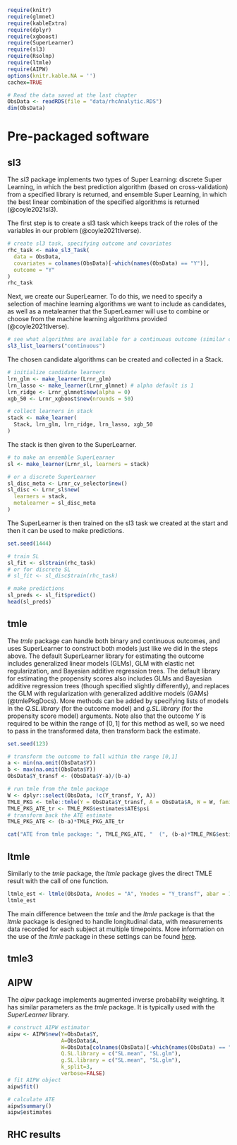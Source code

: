 
```r
require(knitr)
require(glmnet)
require(kableExtra)
require(dplyr)
require(xgboost)
require(SuperLearner)
require(sl3)
require(Rsolnp)
require(ltmle)
require(AIPW)
options(knitr.kable.NA = '')
cachex=TRUE
```

```r
# Read the data saved at the last chapter
ObsData <- readRDS(file = "data/rhcAnalytic.RDS")
dim(ObsData)
```

# Pre-packaged software

## sl3
The _sl3_ package implements two types of Super Learning: discrete Super Learning, in which the best prediction algorithm (based on cross-validation) from a specified library is returned, and ensemble Super Learning, in which the best linear combination of the specified algorithms is returned (@coyle2021sl3).

The first step is to create a sl3 task which keeps track of the roles of the variables in our problem (@coyle2021tlverse). 

```r
# create sl3 task, specifying outcome and covariates 
rhc_task <- make_sl3_Task(
  data = ObsData, 
  covariates = colnames(ObsData)[-which(names(ObsData) == "Y")],
  outcome = "Y"
)
rhc_task
```

Next, we create our SuperLearner. To do this, we need to specify a selection of machine learning algorithms we want to include as candidates, as well as a metalearner that the SuperLearner will use to combine or choose from the machine learning algorithms provided (@coyle2021tlverse). 
```r
# see what algorithms are available for a continuous outcome (similar can be done for a binary outcome)
sl3_list_learners("continuous")
```

The chosen candidate algorithms can be created and collected in a Stack.
```r
# initialize candidate learners
lrn_glm <- make_learner(Lrnr_glm)
lrn_lasso <- make_learner(Lrnr_glmnet) # alpha default is 1
lrn_ridge <- Lrnr_glmnet$new(alpha = 0)
xgb_50 <- Lrnr_xgboost$new(nrounds = 50)

# collect learners in stack
stack <- make_learner(
  Stack, lrn_glm, lrn_ridge, lrn_lasso, xgb_50
)
```

The stack is then given to the SuperLearner.
```r
# to make an ensemble SuperLearner
sl <- make_learner(Lrnr_sl, learners = stack)

# or a discrete SuperLearner
sl_disc_meta <- Lrnr_cv_selector$new()
sl_disc <- Lrnr_sl$new(
  learners = stack, 
  metalearner = sl_disc_meta
)
```

The SuperLearner is then trained on the sl3 task we created at the start and then it can be used to make predictions.
```r
set.seed(1444)

# train SL
sl_fit <- sl$train(rhc_task)
# or for discrete SL
# sl_fit <- sl_disc$train(rhc_task)

# make predictions
sl_preds <- sl_fit$predict()
head(sl_preds)
```


## tmle
The _tmle_ package can handle both binary and continuous outcomes, and uses SuperLearner to construct both models just like we did in the steps above. The default SuperLearner library for estimating the outcome includes generalized linear models (GLMs), GLM with elastic net regularization, and Bayesian additive regression trees. The default library for estimating the propensity scores also includes GLMs and Bayesian additive regression trees (though specified slightly differently), and replaces the GLM with regularization with generalized additive models (GAMs) (@tmlePkgDocs). More methods can be added by specifying lists of models in the _Q.SL.library_ (for the outcome model) and _g.SL.library_ (for the propensity score model) arguments. Note also that the outcome $Y$ is required to be within the range of $[0,1]$ for this method as well, so we need to pass in the transformed data, then transform back the estimate.

```r
set.seed(123) 

# transform the outcome to fall within the range [0,1]
a <- min(na.omit(ObsData$Y))
b <- max(na.omit(ObsData$Y))
ObsData$Y_transf <- (ObsData$Y-a)/(b-a)

# run tmle from the tmle package 
W <- dplyr::select(ObsData, !c(Y_transf, Y, A))
TMLE_PKG <- tmle::tmle(Y = ObsData$Y_transf, A = ObsData$A, W = W, family = "gaussian")
TMLE_PKG_ATE_tr <- TMLE_PKG$estimates$ATE$psi
# transform back the ATE estimate
TMLE_PKG_ATE <- (b-a)*TMLE_PKG_ATE_tr

cat("ATE from tmle package: ", TMLE_PKG_ATE, "  (", (b-a)*TMLE_PKG$estimates$ATE$CI[1], ", ", (b-a)*TMLE_PKG$estimates$ATE$CI[2], ")", sep = "")
```

## ltmle
Similarly to the _tmle_ package, the _ltmle_ package gives the direct TMLE result with the call of one function. 

```r
ltmle_est <- ltmle(ObsData, Anodes = "A", Ynodes = "Y_transf", abar = 1)
ltmle_est
```
The main difference between the _tmle_ and the _ltmle_ package is that the _ltmle_ package is designed to handle longitudinal data, with measurements data recorded for each subject at multiple timepoints. More information on the use of the _ltmle_ package in these settings can be found [here](https://cran.r-project.org/web/packages/ltmle/vignettes/ltmle-intro.html).

## tmle3

## AIPW
The _aipw_ package implements augmented inverse probability weighting. It has similar parameters as the _tmle_ package. It is typically used with the _SuperLearner_ library. 

```r
# construct AIPW estimator
aipw <- AIPW$new(Y=ObsData$Y, 
                 A=ObsData$A, 
                 W=ObsData[colnames(ObsData)[-which(names(ObsData) == "Y")]], 
                 Q.SL.library = c("SL.mean", "SL.glm"), 
                 g.SL.library = c("SL.mean", "SL.glm"), 
                 k_split=3, 
                 verbose=FALSE)
# fit AIPW object
aipw$fit()

# calculate ATE
aipw$summary()
aipw$estimates
```


## RHC results
